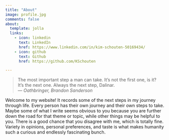 ```yaml
---
title: "About"
image: profile.jpg
comments: false
about:
  template: jolla
  links:
    - icon: linkedin
      text: LinkedIn
      href: https://www.linkedin.com/in/kim-schouten-50169434/
    - icon: github
      text: Github
      href: https://github.com/KSchouten

---
```


> The most important step a man can take. It's not the first one, is it? <br>It's the next one. Always the next step, Dalinar. <br>&mdash; <cite>Oathbringer, Brandon Sanderson</cite>

Welcome to my website! It records some of the next steps in my journey through life. Every person has their own journey and their own steps to take. Maybe some of what I write seems obvious to you because you are further down the road for that theme or topic, while other things may be helpful to you. There is a good chance that you disagree with me, which is totally fine. Variety in opinions, personal preferences, and taste is what makes humanity such a curious and endlessly fascinating bunch. 